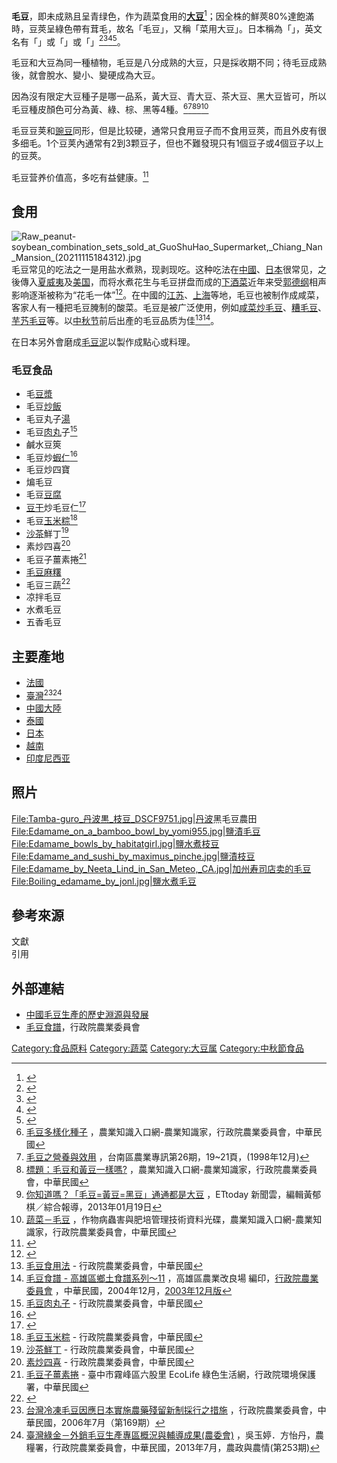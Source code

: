 {{多個問題|
{{expand|time=2010-07-25T07:08:37+00:00}}
{{refimprove|time=2013-5-14}}
<!--|expert=2010-07-25T07:08:37+00:00|globalize=2013-5-14|disputed=2010-07-25T07:08:37+00:00-->
}}

{{Infobox prepared food
|name = 毛豆
|image = File:Edamame by Zesmerelda in Chicago.jpg
|caption = 煮熟的毛豆
|course = [[前菜|前菜]]、[[小菜|小菜]]
|main_ingredient = [[大豆|大豆]]
|}}

{{nutritional value
<!-- en wiki -->
| name= 冷冻、处理过的毛豆
| kJ=509
| protein=10.88 g
| fat=5.2 g
| carbs=9.94 g
| fiber=5.2 g
| sugars=2.18 g
| calcium_mg=63
| iron_mg=2.27
| magnesium_mg=64
| phosphorus_mg=169
| potassium_mg=436
| zinc_mg=1.37
| manganese_mg=1.024
| vitC_mg=6.1
| thiamin_mg=0.2
| riboflavin_mg=0.155
| niacin_mg=0.915
| pantothenic_mg=0.395
| vitB6_mg=0.1
| folate_ug=311
| vitE_mg=0.68
| vitK_ug=26.8
| source_usda = 1
| note=[http://ndb.nal.usda.gov/ndb/search/list?qlookup=11212&format=Full Link to USDA Database entry]
| right=1
| source = [http://ndb.nal.usda.gov/ndb/search/list USDA Nutrient Database]
}}

'''毛豆'''，即未成熟且呈青绿色，作为蔬菜食用的'''[[大豆|大豆]]'''<ref>{{cite web|url=http://attra.ncat.org/attra-pub/edamame.html|title=Edamame: Vegetable Soybean|accessdate=2010-07-25|author=Holly Born|publisher=ATTRA|archive-url=https://web.archive.org/web/20100505081435/http://attra.ncat.org/attra-pub/edamame.html|archive-date=2010-05-05|dead-url=yes}}</ref>；因全株的鮮莢80%達飽滿時，豆莢呈綠色帶有茸毛，故名「毛豆」，又稱「菜用大豆」。日本稱為「{{lang|ja|枝豆}}」，英文名有「{{lang|en|vegetable soybean、green soybean}}」或「{{lang|en|edamame}}」或「{{lang|en|edamame bean}}」<ref>{{Cite web |url=http://www.soyinfocenter.com/books/133 |title=History of Edamame, Green Vegetable Soybeans, and Vegetable-Type Soybeans (1275-2009) |accessdate=2013-11-05 |archive-date=2013-09-14 |archive-url=https://web.archive.org/web/20130914183311/http://www.soyinfocenter.com/books/133 |dead-url=no }}</ref><ref name="kokugo">{{cite encyclopedia | encyclopedia = Nihon Kokugo Daijiten | title = 枝豆 | trans_title = Edamame | url = http://rekishi.jkn21.com/ | accessdate = 2012-06-06 | year = 2012 | publisher = Shogakukan | location = Tokyo | language = ja | oclc = 56431036 | deadurl = yes | archiveurl = https://web.archive.org/web/20070825113418/http://rekishi.jkn21.com/ | archivedate = 2007-08-25 }}</ref><ref>{{cite encyclopedia | encyclopedia = Oxford English dictionary | title = Edamame, n. | url = http://www.oed.com | accessdate = June 6, 2012 | edition = 3rd | publisher = Oxford University Press | location = Oxford, England | lccn = 2002565560 | oclc = 357047940 | date = March 2012 | archive-date = 2008-01-11 | archive-url = https://web.archive.org/web/20080111125659/http://www.oed.com/ | dead-url = no }}</ref><ref>{{cite encyclopedia | encyclopedia = Jōhō chishiki imidas | title = Edamame | url = http://rekishi.jkn21.com/ | accessdate = June 6, 2012 | language = ja | year = 2012 | publisher = Shūeisha | location = Tōkyō | oclc = 297351993 | deadurl = yes | archiveurl = https://web.archive.org/web/20070825113418/http://rekishi.jkn21.com/ | archivedate = 2007年8月25日 }}</ref>。

毛豆和大豆為同一種植物，毛豆是八分成熟的大豆，只是採收期不同；待毛豆成熟後，就會脫水、變小、變硬成為大豆。

因為沒有限定大豆種子是哪一品系，黃大豆、青大豆、茶大豆、黑大豆皆可，所以毛豆種皮顏色可分為黃、綠、棕、黑等4種。<ref>[http://kmweb.coa.gov.tw/subject/ct.asp?xItem=307601&ctNode=3760&mp=268&kpi=0 毛豆多樣化種子] {{Webarchive|url=https://archive.is/20130831065028/http://kmweb.coa.gov.tw/subject/ct.asp?xItem=307601&ctNode=3760&mp=268&kpi=0 |date=2013-08-31 }}，農業知識入口網-農業知識家，行政院農業委員會，中華民國</ref><ref>[http://book.tndais.gov.tw/Magazine/mag26-2.htm 毛豆之營養與效用] {{webarchive|url=https://web.archive.org/web/20131105085620/http://book.tndais.gov.tw/Magazine/mag26-2.htm |date=2013-11-05 }}，台南區農業專訊第26期，19~21頁，(1998年12月)</ref><ref>[http://kmweb.coa.gov.tw/knowledge/knowledge_cp.aspx?ArticleId=548590&ArticleType=A&CategoryId=A&kpi=0 標題：毛豆和黃豆一樣嗎?] {{Wayback|url=http://kmweb.coa.gov.tw/knowledge/knowledge_cp.aspx?ArticleId=548590&ArticleType=A&CategoryId=A&kpi=0 |date=20131105100048 }}，農業知識入口網-農業知識家，行政院農業委員會，中華民國</ref><ref>[http://www.ettoday.net/news/20130119/154641.htm 你知道嗎？「毛豆=黃豆=黑豆」通通都是大豆] {{Wayback|url=http://www.ettoday.net/news/20130119/154641.htm |date=20130803130119 }}，ETtoday 新聞雲，編輯黃郁棋／綜合報導，2013年01月19日</ref><ref>[http://kmweb.coa.gov.tw/techcd/%E4%BD%9C%E7%89%A9%E7%97%85%E8%9F%B2%E5%AE%B3%E8%88%87%E8%82%A5%E5%9F%B9%E7%AE%A1%E7%90%86%E6%8A%80%E8%A1%93%E8%B3%87%E6%96%99/%E8%94%AC%E8%8F%9C/%E6%9E%9C%E8%8F%9C%E9%A1%9E/%E6%AF%9B%E8%B1%86/%E5%85%B6%E4%BB%96/%E6%AF%9B%E8%B1%86-%E5%85%B6%E4%BB%96.htm 蔬菜－毛豆] {{Wayback|url=http://kmweb.coa.gov.tw/techcd/%E4%BD%9C%E7%89%A9%E7%97%85%E8%9F%B2%E5%AE%B3%E8%88%87%E8%82%A5%E5%9F%B9%E7%AE%A1%E7%90%86%E6%8A%80%E8%A1%93%E8%B3%87%E6%96%99/%E8%94%AC%E8%8F%9C/%E6%9E%9C%E8%8F%9C%E9%A1%9E/%E6%AF%9B%E8%B1%86/%E5%85%B6%E4%BB%96/%E6%AF%9B%E8%B1%86-%E5%85%B6%E4%BB%96.htm |date=20131105100045 }}，作物病蟲害與肥培管理技術資料光碟，農業知識入口網-農業知識家，行政院農業委員會，中華民國</ref>

毛豆豆荚和[[豌豆|豌豆]]同形，但是比较硬，通常只食用豆子而不食用豆莢，而且外皮有很多细毛。1个豆荚內通常有2到3颗豆子，但也不難發現只有1個豆子或4個豆子以上的豆莢。

毛豆营养价值高，多吃有益健康。<ref>{{cite journal |last1=Simonne |first1=A. H. |last2=Smith |first2=M. |last3=Weaver |first3=D. B. |last4=Vail |first4=T. |last5=Barnes |first5=S. |last6=Wei |first6=C. I. |title=Retention and Changes of Soy Isoflavones and Carotenoids in Immature Soybean Seeds (Edamame) during Processing |year=2000 |journal=Journal of Agricultural and Food Chemistry |volume=48 |issue=12 |pages=6061–9 |doi=10.1021/jf000247f |pmid=11141271}}</ref>

==食用==
[[File:Raw_peanut-soybean_combination_sets_sold_at_GuoShuHao_Supermarket,_Chiang_Nan_Mansion_(20211115184312).jpg|thumb]]
毛豆常见的吃法之一是用盐水煮熟，现剥现吃。这种吃法在[[中國|中國]]、[[日本|日本]]很常见，之後傳入[[夏威夷|夏威夷]]及[[美国|美国]]，而将水煮花生与毛豆拼盘而成的[[下酒小吃|下酒菜]]近年来受[[郭德纲|郭德纲]]相声影响逐渐被称为“花毛一体”<ref>{{cite web|url=http://www.dzwww.com/shandong/sdnews/201908/t20190801_19009067.htm|title=“花毛一体”是啥？问问街边喝啤酒的青岛人吧…|work=青岛早报|date=2019-08-01|accessdate=2021-11-16|archive-date=2021-11-15|archive-url=https://web.archive.org/web/20211115161813/http://www.dzwww.com/shandong/sdnews/201908/t20190801_19009067.htm|dead-url=no}}</ref>。在中國的[[江苏|江苏]]、[[上海|上海]]等地，毛豆也被制作成咸菜，客家人有一種把毛豆腌制的酸菜。毛豆是被广泛使用，例如[[咸菜炒毛豆|咸菜炒毛豆]]、[[糟毛豆|糟毛豆]]、[[芋艿毛豆|芋艿毛豆]]等。以[[中秋节|中秋节]]前后出產的毛豆品质为佳<ref>[http://kmweb.coa.gov.tw/category/categorycontent.aspx?ReportId=281123&CategoryId=13194&ActorType=002&kpi=0 毛豆食用法] {{Wayback|url=http://kmweb.coa.gov.tw/category/categorycontent.aspx?ReportId=281123&CategoryId=13194&ActorType=002&kpi=0 |date=20150414225617 }} - 行政院農業委員會，中華民國</ref><ref>[http://www.kdais.gov.tw/menu/veg11/veg11.htm 毛豆食譜 - 高雄區鄉土食譜系列～11] {{webarchive|url=https://web.archive.org/web/20131105105051/http://www.kdais.gov.tw/menu/veg11/veg11.htm |date=2013-11-05 }}，高雄區農業改良場 編印，[http://kmweb.coa.gov.tw/subject/lp.asp?ctNode=3755&CtUnit=1992&BaseDSD=7&mp=268 行政院農業委員會] {{Wayback|url=http://kmweb.coa.gov.tw/subject/lp.asp?ctNode=3755&CtUnit=1992&BaseDSD=7&mp=268 |date=20131105100035 }}，中華民國，2004年12月，[http://open.nat.gov.tw/OpenFront/gpnet_detail.jspx?gpn=1009204762 2003年12月版]{{dead link|date=2018年3月 |bot=InternetArchiveBot |fix-attempted=yes }}</ref>。

在日本另外會磨成[[毛豆泥|毛豆泥]]以製作成點心或料理。

=== 毛豆食品 ===
*毛[[豆漿|豆漿]]
*毛豆[[炒飯|炒飯]]
*毛豆丸子[[湯|湯]]
*毛豆[[肉丸|肉丸]]子<ref>[http://kmweb.coa.gov.tw/category/categorycontent.aspx?ReportId=281149&CategoryId=2&ActorType=002&kpi=0 毛豆肉丸子] {{Wayback|url=http://kmweb.coa.gov.tw/category/categorycontent.aspx?ReportId=281149&CategoryId=2&ActorType=002&kpi=0 |date=20131105100038 }} - 行政院農業委員會，中華民國</ref>
*鹹水豆筴
*毛豆炒[[蝦仁|蝦仁]]<ref>{{Cite web |url=https://www.youtube.com/watch?v=T9zQpyiSEI8 |title=阿基師家常菜 毛豆炒蝦仁 讓毛豆沒生味甜味加倍 |accessdate=2013-09-23 |archive-date=2016-03-21 |archive-url=https://web.archive.org/web/20160321193432/https://www.youtube.com/watch?v=T9zQpyiSEI8 |dead-url=no }}</ref>
*毛豆炒四寶
*煸毛豆
*毛豆[[豆腐|豆腐]]
*[[豆干|豆干]]炒毛豆仁<ref>{{Cite web |url=http://www.youtube.com/watch?v=cFLVh6-UWyg |title=阿基師家常菜 豆干炒毛豆仁 |accessdate=2013-09-23 |archive-date=2015-07-11 |archive-url=https://web.archive.org/web/20150711173220/https://www.youtube.com/watch?v=cFLVh6-UWyg |dead-url=no }}</ref>
*毛豆[[玉米|玉米]][[粽|粽]]<ref>[http://kmweb.coa.gov.tw/category/categorycontent.aspx?ReportId=281149&CategoryId=2&ActorType=002&kpi=0 毛豆玉米粽] {{Wayback|url=http://kmweb.coa.gov.tw/category/categorycontent.aspx?ReportId=281149&CategoryId=2&ActorType=002&kpi=0 |date=20131105100038 }} - 行政院農業委員會，中華民國</ref>
*[[沙茶|沙茶]]鮮丁<ref>[http://kmweb.coa.gov.tw/category/categorycontent.aspx?ReportId=281155&CategoryId=13194&ActorType=002&kpi=0 沙茶鮮丁] {{Wayback|url=http://kmweb.coa.gov.tw/category/categorycontent.aspx?ReportId=281155&CategoryId=13194&ActorType=002&kpi=0 |date=20131105091504 }} - 行政院農業委員會，中華民國</ref>
*素炒四喜<ref>[http://kmweb.coa.gov.tw/category/categorycontent.aspx?ReportId=281124&CategoryId=13194&ActorType=002&kpi=0 素炒四喜] {{Wayback|url=http://kmweb.coa.gov.tw/category/categorycontent.aspx?ReportId=281124&CategoryId=13194&ActorType=002&kpi=0 |date=20131105100029 }} - 行政院農業委員會，中華民國</ref>
*毛豆子薑素捲<ref>[http://ecolife.epa.gov.tw/blog/post/1229581 毛豆子薑素捲] {{Wayback|url=http://ecolife.epa.gov.tw/blog/post/1229581 |date=20131105083612 }} - 臺中市霧峰區六股里 EcoLife 綠色生活網，行政院環境保護署，中華民國</ref>
*[[毛豆麻糬|毛豆麻糬]]
*毛豆三蔬<ref>{{Cite web |url=http://fo.ifeng.com/sushi/detail_2011_11/17/10716794_0.shtml |title=存档副本 |accessdate=2017-08-16 |archive-date=2017-08-16 |archive-url=https://web.archive.org/web/20170816235028/http://fo.ifeng.com/sushi/detail_2011_11/17/10716794_0.shtml |dead-url=no }}</ref>
*凉拌毛豆
*水煮毛豆
*五香毛豆

==主要產地==
*[[法國|法國]]
*[[臺灣|臺灣]]<ref>[http://www.coa.gov.tw/view.php?catid=11395 台灣冷凍毛豆因應日本實施農藥殘留新制採行之措施] {{Wayback|url=http://www.coa.gov.tw/view.php?catid=11395|date=20150402104530}}，行政院農業委員會，中華民國，2006年7月（第169期）</ref><ref name="coa_tw_201307">[http://www.coa.gov.tw/view.php?catid=2447898 臺灣綠金－外銷毛豆生產專區概況與輔導成果(農委會)] {{Wayback|url=http://www.coa.gov.tw/view.php?catid=2447898|date=20150402131330}}，吳玉婷．方怡丹，農糧署，行政院農業委員會，中華民國，2013年7月，農政與農情(第253期)</ref>
*[[中國|中國大陸]]
*[[泰國|泰國]]
*[[日本|日本]]
*[[越南|越南]]
*[[印度尼西亚|印度尼西亚]]

==照片==
<gallery>
File:Tamba-guro_丹波黒_枝豆_DSCF9751.jpg|[[丹波|丹波]]黑毛豆農田
File:Edamame_on_a_bamboo_bowl_by_yomi955.jpg|鹽漬毛豆
File:Edamame_bowls_by_habitatgirl.jpg|鹽水煮枝豆
File:Edamame_and_sushi_by_maximus_pinche.jpg|鹽漬枝豆
File:Edamame_by_Neeta_Lind_in_San_Meteo,_CA.jpg|加州寿司店卖的毛豆
File:Boiling_edamame_by_jonl.jpg|鹽水煮毛豆
</gallery>

==參考來源==
;文獻
;引用
{{reflist}}

==外部連結==
{{commons category|Edamame}}
*[http://d.wanfangdata.com.cn/Periodical_ddkx200201002.aspx 中國毛豆生產的歷史淵源與發展] {{Wayback|url=http://d.wanfangdata.com.cn/Periodical_ddkx200201002.aspx |date=20150630174442 }}
*[https://web.archive.org/web/20131105090001/http://cook.tydares.coa.gov.tw/cook/bean/bean.htm 毛豆食譜]，行政院農業委員會

{{大豆}}

{{DEFAULTSORT:Edamame}}
[[Category:食品原料|Category:食品原料]]
[[Category:蔬菜|Category:蔬菜]]
[[Category:大豆属|Category:大豆属]]
[[Category:中秋節食品|Category:中秋節食品]]